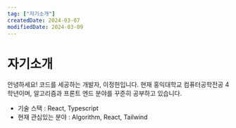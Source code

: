 ```yaml
---
tag: ["자기소개"]
createdDate: 2024-03-07
modifiedDate: 2024-03-09
---
```


# 자기소개

안녕하세요! 코드를 세공하는 개발자, 이정헌입니다. 현재 홍익대학교 컴퓨터공학전공 4학년이며, 알고리즘과 프론트 엔드 분야를 꾸준히 공부하고 있습니다.

- 기술 스택 : React, Typescript
- 현재 관심있는 분야 : Algorithm, React, Tailwind